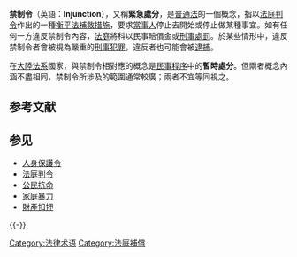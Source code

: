 {{多個問題|
{{expand|time=2016-07-29T06:25:05+00:00}}
{{unreferenced|time=2018-02-21T14:56:43+00:00}}
{{需要專家關注|subject=法律}}
}}
{{legal}}
'''禁制令'''（英語：'''Injunction'''），又稱'''緊急處分'''，是[[普通法|普通法]]的一個概念，指以[[法庭判令|法庭判令]]作出的一種[[衡平法補救措施|衡平法補救措施]]，要求[[当事人|當事人]]停止去開始或停止做某種事宜。如有任何一方違反禁制令內容，[[法庭|法庭]]將科以民事賠償金或[[刑罰|刑事處罰]]。於某些情形中，違反禁制令者會被視為嚴重的[[犯罪|刑事犯罪]]，違反者也可能會被[[逮捕|逮捕]]。

在[[大陸法系|大陸法系]]國家，與禁制令相對應的概念是[[民事诉讼|民事程序]]中的'''暫時處分'''。但兩者概念內涵不盡相同，禁制令所涉及的範圍通常較廣；兩者不宜等同視之。
== 参考文献 ==
{{Reflist}}

== 参见 ==
{{Portal box|法律}}
* [[人身保護令|人身保護令]]
* [[法庭判令|法庭判令]]
* [[公民抗命|公民抗命]]
* [[家庭暴力|家庭暴力]]
*[[財產扣押|財產扣押]]

{{-}}
{{Tort law|state=collapsed}}

[[Category:法律术语|Category:法律术语]]
[[Category:法庭補償|Category:法庭補償]]

{{法律小作品}}